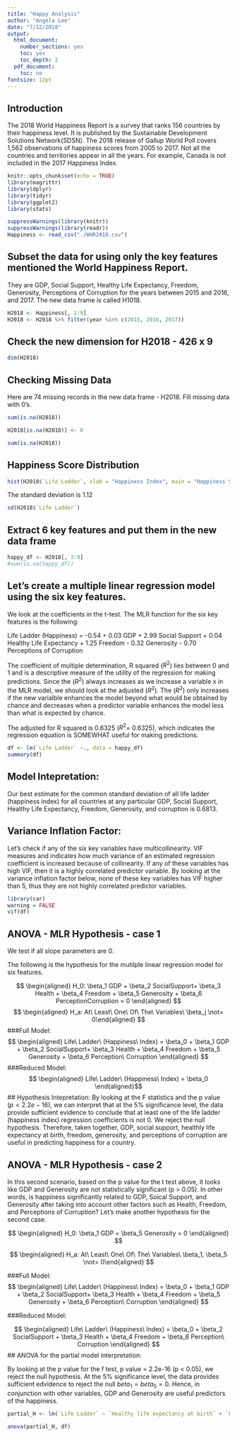 ```yaml
---
title: "Happy Analysis"
author: "Angela Lee"
date: "7/12/2018"
output: 
  html_document:
    number_sections: yes
    toc: yes
    toc_depth: 2
  pdf_document:
    toc: no
fontsize: 12pt
---
```




## Introduction
The 2018 World Happiness Report is a survey that ranks 156 countries by their happiness level. It is published by the Sustainable Development Solutions Network(SDSN). The 2018 release of Gallup World Poll covers 1,562 observations of happiness scores from 2005 to 2017. Not all the countries and territories appear in all the years. For example, Canada is not included in the 2017 Happiness Index. 


```r
knitr::opts_chunk$set(echo = TRUE)
library(magrittr)
library(dplyr)
library(tidyr)
library(ggplot2)
library(stats)

suppressWarnings(library(knitr))
suppressWarnings(library(readr))
Happiness <- read_csv("./WHR2018.csv")

```

##  Subset the data for using only the key features mentioned the World Happiness Report. 
They are GDP, Social Support, Healthy Life Expectancy, Freedom, Generosity, Perceptions of Corruption for the years between 2015 and 2016, and 2017. The new data frame is called H1018. 
```r

H2018 <- Happiness[, 1:9]
H2018 <- H2018 %>% filter(year %in% c(2015, 2016, 2017))

```


## Check the new dimension for H2018 - 426 x 9 

```r
dim(H2018)
```

## Checking Missing Data 

Here are 74 missing records in the new data frame - H2018. Fill missing data with 0's.

```r

sum(is.na(H2018))

H2018[is.na(H2018)] <- 0

sum(is.na(H2018))
```


## Happiness Score Distribution

```r
hist(H2018$`Life Ladder`, xlab = "Happiness Index", main = "Happiness Score Distribution - 2015, 2016, 2017", col = "thistle")
```

The standard deviation is 1.12
```r
sd(H2018$`Life Ladder`)
```

## Extract 6 key features and put them in the new data frame

```r
happy_df <- H2018[, 3:9]
#sum(is.na(happy_df))
```             

## Let's create a multiple linear regression model using the six key features. 


We look at the coefficients in the t-test. The MLR function for the six key features is the following:

Life Ladder (Happiness) = -0.54 + 0.03 GDP + 2.99 Social Support + 0.04 Healthy Life Expectancy + 1.25 Freedom - 0.32 Generosity - 0.70 Perceptions of Corruption

The coefficient of multiple determination, R squared ($R^{2}$) lies between 0 and 1 and is a descriptive measure of the utility of the regression for making predictions. Since the ($R^{2}$) always increases as we increase a variable x in the MLR model, we should look at the adjusted ($R^{2}$). The ($R^{2}$) only increases if the new varialble enhances the model beyond what would be obtained by chance and decreases when a predictor variable enhances the model less than what is expected by chance. 

The adjusted for R squared is 0.6325  ($R^{2}$= 0.6325), which indicates the regression equation is SOMEWHAT useful for making predictions.
```r
df <- lm(`Life Ladder` ~., data = happy_df)
summary(df)
```

## Model Intepretation:
Our best estimate for the common standard deviation of all life ladder (happiness index) for all countries at any particular GDP, Social Support, Healthy Life Expectancy, Freedom, Generosity, and corruption is 0.6813. 

## Variance Inflation Factor: 

Let's check if any of the six key variables have multicollinearity. VIF measures and indicates how much variance of an estimated regression coefficient is increased because of collinearity. If any of these variables has high VIF, then it is a highly correlated predictor variable. By looking at the variance inflation factor below, none of these key variables has VIF higher than 5, thus they are not highly correlated predictor variables. 

```r
library(car)
warning = FALSE
vif(df)
```




## ANOVA - MLR Hypothesis - case 1

We test if all slope parameters are 0.

The following is the hypothesis for the mutilple linear regression model for six features.


$$   \begin{aligned} H_0: \beta_1 GDP + \beta_2 SocialSupport+ \beta_3 Health + \beta_4 Freedom + \beta_5 Generosity + \beta_6 PerceptionCorruption = 0 \end{aligned} $$
$$   \begin{aligned} H_a:  At\ Least\ One\ Of\ The\ Variables\ \beta_j \not= 0\end{aligned} $$
###Full Model: 
$$   \begin{aligned} Life\ Ladder\ (Happiness\ Index) = \beta_0 + \beta_1 GDP + \beta_2 SocialSupport+ \beta_3 Health + \beta_4 Freedom + \beta_5 Generosity + \beta_6 Perception\ Corruption \end{aligned}  $$
###Reduced Model:
$$   \begin{aligned} Life\ Ladder\ (Happiness\ Index) = \beta_0 \end{aligned}$$
## Hypothesis Intepretation:
By looking at the F statistics and the p value (${p < 2.2e-16 }$), we can interpret that at the 5% significance level, the data provide sufficient evidence to conclude that at least one of the life ladder (happiness index) regression coefficients is not 0. We reject the null hypothesis. Therefore, taken together, GDP, social support, healthly life expectancy at birth, freedom, generosity, and perceptions of corruption are useful in predicting happiness for a country. 

## ANOVA - MLR Hypothesis - case 2 
In this second scenario, based on the p value for the t test above, it looks like GDP and Generosity are not statistically significant (p > 0.05). In other words, is happiness significantly related to GDP, Soical Support, and Generosity after taking into account other factors such as Health, Freedom, and Perceptions of Corruption? Let’s make another hypothesis for the second case.


$$   \begin{aligned} H_0: \beta_1 GDP = \beta_5 Generosity  = 0 \end{aligned} $$

$$   \begin{aligned} H_a:  At\ Least\ One\ Of\ The\ Variables\ \beta_1, \beta_5 \not= 0\end{aligned} $$
 

###Full Model:
$$   \begin{aligned} Life\ Ladder\ (Happiness\ Index) = \beta_0 + \beta_1 GDP + \beta_2 SocialSupport+ \beta_3 Health + \beta_4 Freedom + \beta_5 Generosity + \beta_6 Perception\ Corruption \end{aligned}  $$
 
###Reduced Model:

 
$$   \begin{aligned} Life\ Ladder\ (Happiness\ Index) = \beta_0 + \beta_2 SocialSupport + \beta_3 Health + \beta_4 Freedom + \beta_6 Perception\ Corruption \end{aligned}  $$
## ANOVA for the partial model interpretation: 

By looking at the p value for the f test, p value = 2.2e-16 (p < 0.05), we reject the null hypothesis. At the 5% significance level, the data provides sufficient edvidence to reject the null ${beta_1 = beta_5 = 0}$. Hence, in conjunction with other variables, GDP and Generosity are useful predictors of the happiness. 
```r
partial_H <- lm(`Life Ladder` ~ `Healthy life expectancy at birth` + `Freedom to make life choices` + `Perceptions of corruption` , data = happy_df)

anova(partial_H, df)

```



